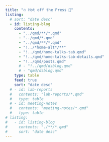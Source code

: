 ```yaml
---
title: "🔥 Hot off the Press 📰"
listing:
  # sort: "date desc"
  - id: listing-blog
    contents:
      - "../qmd/**/*.qmd"
      - "../qmd/*.qmd"
      - "../qmd/**/*.qmd"
      - "!../*home-alt*/**"
      - "!../qmd/home-talks-tab.qmd"
      - "!../qmd/home-talks-tab-details.qmd"
      - "!../qmd/posts.qmd"
      # - "!../qmd/dsblog.qmd"
      # - "qmd/dsblog.qmd"
    type: table
    feed: true
    sort: "date desc"
  # - id: lab-reports
  #   contents: "lab-reports/*.qmd"
  #   type: table
  # - id: meeting-notes
  #   contents: "meeting-notes/*.qmd"
  #   type: table
# listing:
#   - id: listing-blog
#     contents: "./**/*.qmd"
#     sort: "date desc"
---
```


:::: {.feature}

::: {.feature-top}

::: {#listing-blog}
:::

:::

::::


<!-- # Features -->
<!-- ::: {.content-block} -->
<!-- ::: {.features} -->
<!---->
<!-- ::: {.feature} -->
<!-- ::: {.feature-top} -->
<!-- ### Blog -->
<!---->
<!-- Latest from the blog -->
<!---->
<!-- ::: {#listing-blog} -->
<!-- ::: -->
<!-- ::: -->
<!---->
<!-- ::: {.feature-bottom} -->
<!-- [Blog](./dsblog.qmd){.btn .btn-secondary role="button"} -->
<!-- ::: -->
<!-- ::: -->
<!---->
<!---->
<!-- ::: -->
<!-- ::: -->
